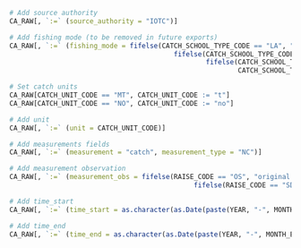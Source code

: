 ```r
# Add source authority
CA_RAW[, `:=` (source_authority = "IOTC")]

# Add fishing mode (to be removed in future exports)
CA_RAW[, `:=` (fishing_mode = fifelse(CATCH_SCHOOL_TYPE_CODE == "LA", "LS",
                                         fifelse(CATCH_SCHOOL_TYPE_CODE == "UNCL", "UNK", 
                                                 fifelse(CATCH_SCHOOL_TYPE_CODE == "FD", "DEL",
                                                         CATCH_SCHOOL_TYPE_CODE))))]

# Set catch units
CA_RAW[CATCH_UNIT_CODE == "MT", CATCH_UNIT_CODE := "t"]
CA_RAW[CATCH_UNIT_CODE == "NO", CATCH_UNIT_CODE := "no"]

# Add unit
CA_RAW[, `:=` (unit = CATCH_UNIT_CODE)]

# Add measurements fields
CA_RAW[, `:=` (measurement = "catch", measurement_type = "NC")]

# Add measurement observation
CA_RAW[, `:=` (measurement_obs = fifelse(RAISE_CODE == "OS", "original sample", 
                                              fifelse(RAISE_CODE == "SD", "raised", "unknown")))]

# Add time_start
CA_RAW[, `:=` (time_start = as.character(as.Date(paste(YEAR, "-", MONTH_START, "-01", sep = ""), format = "%Y-%m-%d")))]

# Add time_end
CA_RAW[, `:=` (time_end = as.character(as.Date(paste(YEAR, "-", MONTH_END, "-01", sep = ""), format = "%Y-%m-%d") %m+% months(1) - 1))]
```

